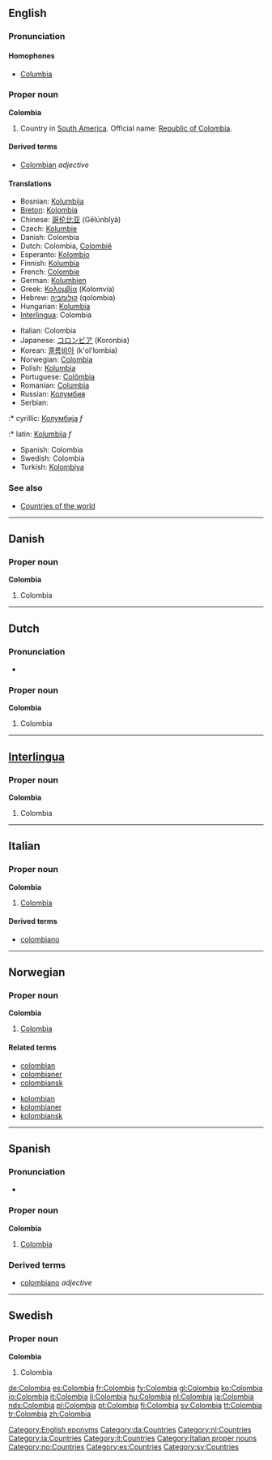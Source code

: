 ==English==

===Pronunciation===

====Homophones====
* [[Columbia]]

===Proper noun===
'''Colombia'''

# Country in [[South America]]. Official name: [[Republic of Colombia]].

====Derived terms====
* [[Colombian]] ''adjective''

====Translations====
{{top}}
* Bosnian: [[Kolumbija]] {{f}}
* [[Breton]]: [[Kolombia]]
* Chinese: [[哥伦比亚]] (Gēlúnbǐyà)
* Czech: [[Kolumbie]] {{f}}
* Danish: Colombia
* Dutch: Colombia, [[Colombië]]
* Esperanto: [[Kolombio]]
* Finnish: [[Kolumbia]]
* French: [[Colombie]]
* German: [[Kolumbien]]
* Greek: [[Κολομβία]] (Kolomvía) {{f}}
* Hebrew: [[קולומביה]] (qolombia)
* Hungarian: [[Kolumbia]]
* [[Interlingua]]: Colombia
{{mid}}
* Italian: Colombia
* Japanese: [[コロンビア]] (Koronbia)
* Korean: [[콜롬비아]] (k'ol'lombia)
* Norwegian: [[#Norwegian|Colombia]]
* Polish: [[Kolumbia]]
* Portuguese: [[Colômbia]]
* Romanian: [[Columbia]] {{f}}
* Russian: [[Колумбия]]
* Serbian:
:* cyrillic: [[Колумбија]] ''f''
:* latin: [[Kolumbija]] ''f''
* Spanish: Colombia
* Swedish: Colombia
* Turkish: [[Kolombiya]]
{{bottom}}

===See also===
* [[Appendix:Countries of the world|Countries of the world]]

[[Category:English eponyms]]

----

==Danish==

===Proper noun===
'''Colombia'''

# Colombia

[[Category:da:Countries]]

----

==Dutch==

===Pronunciation===
*{{audio|Nl-Colombia.ogg|audio}}

===Proper noun===
'''Colombia'''

# Colombia

[[Category:nl:Countries]]

----

==[[Interlingua]]==

===Proper noun===
'''Colombia'''

# Colombia

[[Category:ia:Countries]]

----

==Italian==
{{wikipedia|lang=it}}
===Proper noun===
'''Colombia''' {{f}}
# [[#English|Colombia]]

====Derived terms====
*[[colombiano#Italian|colombiano]]

[[Category:it:Countries]]
[[Category:Italian proper nouns]]
----

==Norwegian==

===Proper noun===
'''Colombia'''

# [[#English|Colombia]]

====Related terms====
{{top}}
* [[colombian]]
* [[colombianer]]
* [[colombiansk]]
{{mid}}
* [[kolombian]]
* [[kolombianer]]
* [[kolombiansk]]
{{bottom}}

[[Category:no:Countries]]

----

==Spanish==

===Pronunciation===
* {{audio|es-Colombia.ogg|Audio (Peru)}}

===Proper noun===
'''Colombia'''

# [[#English|Colombia]]

===Derived terms===
* [[colombiano]] ''adjective''

[[Category:es:Countries]]

----

==Swedish==

===Proper noun===
'''Colombia'''

# Colombia

[[Category:sv:Countries]]

[[de:Colombia]]
[[es:Colombia]]
[[fr:Colombia]]
[[fy:Colombia]]
[[gl:Colombia]]
[[ko:Colombia]]
[[io:Colombia]]
[[it:Colombia]]
[[li:Colombia]]
[[hu:Colombia]]
[[nl:Colombia]]
[[ja:Colombia]]
[[nds:Colombia]]
[[pl:Colombia]]
[[pt:Colombia]]
[[fi:Colombia]]
[[sv:Colombia]]
[[tt:Colombia]]
[[tr:Colombia]]
[[zh:Colombia]]